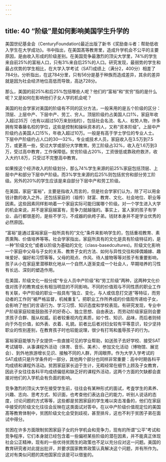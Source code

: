 ```yaml
---
---
---
```

title: 40 “阶级”是如何影响美国学生升学的
---



美国世纪基金会（CenturyFoundation)最近出版了新书《奖励奋斗者：帮助低收入学生在大学成功》。书中指出，在美国髙等教育里，造成升学机会不公平的主要原因，是由收入形成的阶级差别。在美国竞争最激烈的顶尖大学里，74%的学生来自前25%的富裕人口，只有3%来自后25%的人口。研究发现，最弱势的学生和最占优势的学生相比，在大学入学考试（SAT)成绩上（满分2，400分）相差了784分。分析指出，在这784分里，只有56分是基于种族而造成差异，其余的差异就是因为社会经济地位高低而导致，高达728分。

那么，美国的前25%和后25%包括哪些人呢？他们的“富裕”和“贫穷”指的是什么呢？又是如何在影响他们子女人学的机会呢？

美国的社会学家对美国的阶级有不同的区分方法，一般釆用的是五个阶级的区分：顶层、上层中产、下层中产、劳工、穷人。顶层阶级约占美国人口1%，家庭年收入超过35万（也有以超过50万来划线的），包括社会名流、名人、权势人物，许多拥有常春藤名校的学位，这些是控制和操纵资本的人，又称“资本阶级”。上层中产阶级约占美国人口15%，年收入超过10万。一般是有高于学士学位的专业人士。下层中产阶级约占人口的30—32%，专业或技术人员，家庭收入在3.5万到7.5万，或更髙一些，受过大学或部分大学教育。劳工阶级占32%，收入在1.6万到3万，受过高中教育，工作保障低。贫穷阶级占20%，工资很低或靠政府救济，收入大约1.8万，只受过不完整高中教育。

如果按这个经济收入的阶级划分，那么74%学生来源的前25%家庭包括顶层、上层中产和部分下层中产阶级。而3%学生来源的后25%则包括贫穷和部分劳工阶级。另外的20%的学生应该是来自部分下层中产和劳工阶级。

在美国，家庭“富裕”，主要是指收入而言的，但是社会学家们认为，除了可以用金钱计数的收入之外，还包括家庭的（祖传）财富、教育、文化、社会地位、职业等因素。这些因素同样影响着一个家庭实际可能归属哪个阶级。对一个学生进入大学的机会来说，并不是家庭越富有，竞争力就越强的。事实上，富人家的孩子有学业、品行都很差的，是些不学习，不成器的纨绔子弟。钱财本身并不是学业优秀的必然原因。

“富裕”是通过富裕家庭一般所具有的“文化”条件来影响学生的，包括重视教育、素质熏陶、价值培养等等。社会学家指出，家庭所具有的文化是具有阶级特征的，是一种“阶级文化”或者以阶级为基础的文化（class-basedcultures)。阶级文化影响一个家庭中父母与子女的关系、教育子女的方法、如何与异性交往和择偶婚嫁、趣味爱好、偏好和习惯等等。父母的观点、作风、待人接物等等对孩子有重要影响，孩子从小在家庭里潜移默化地从一个自然人逐渐变成一个社会人，早期培养的习性有长远、深刻的塑造作用。

在美国，阶级文化一般分成“专业人员中产阶级”和“劳工阶级”两种，这两种文化价值对孩子的教育成长有相当明显的不同影响。不同的价值观与不同性质的职业工作有关联，中产阶级的职业一般具有“独立、变化，与人或信息打交道”等特征，而劳动者的工作则“被严格监督，机械重复”。把职业工作所养成的价值观传递给子女，会影响了他们的言语行为、学习习惯、知识态度和学校表现。有研究发现，专业中产阶级家庭较能鼓励孩子的好奇心、独立思想、自由表达，而劳动阶级家庭则会要求孩子合群、服从权威。前者较重视内在素质，如个性、知识、品味，而后者则倾向于外在价值，如外表、衣着、礼貌。前者比后者对妇女较有平等意识，较少坚持职业的性别差别，在教育孩子时也较能说理，很少有打骂和羞辱孩子的行为。

富裕家庭能够为子女提供一些直接可见的学业帮助，如送孩子去好学校、接受SAT考试辅导、从事课程外活动（体育、音乐、美术）、参加文化活动（博物馆、展览会）、到外地旅游增长见识、接触不同的人群，开阔眼界。作为大学入学考试的SAT成绩只是升学条件的一部分，其他两个部分也同样非常重要：高中时期各科平均成绩和课程外活动。贫困家庭家长迫于生计，无暇经常在细节上顾及子女教育，因此子女往往各科平均成绩偏低和缺乏好的课程外活动，这两个方面的欠缺都会直接对他们的入学机会有负面的影响。

竞争激烈的顶尖大学在接受学生前，往往会有某种形式的面试，考査学生的素养、兴趣、志向、思考方式、知识面，也考查他们表达自己的能力，听别人说话的态度，讨论问题的方式等等，这些都是贫困家庭的学生难以突击准备的，他们在家庭中接受的阶级文化往往会反映在这类面试对答中。在以中产阶级价值观定位的美国髙等教育体制中，贫困阶级文化会受到歧视，甚至排斥，这也不利于贫困子弟在面试中得分。

贫困在许多方面限制贫困家庭子女的升学机会和竞争力，现有的所谓“公平”考试和竞争程序，它们本身就已经包含着一些偏袒某些阶级的潜在因素，并不能真正体现社会公正精神，现有的一些优待贫困生的政策也不足以充分应对这一问题。美国的教育研究者对此提出批评，并要求国家教育政策认真解决这个问题，并有所作为。这对有类似问题的其他国家应该是可以借鉴的。